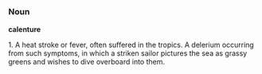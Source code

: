 =={{en}}==

===Noun===
'''calenture'''

1. A heat stroke or fever, often suffered in the tropics. A delerium occurring from such symptoms, in which a striken sailor pictures the sea as grassy greens and wishes to dive overboard into them.